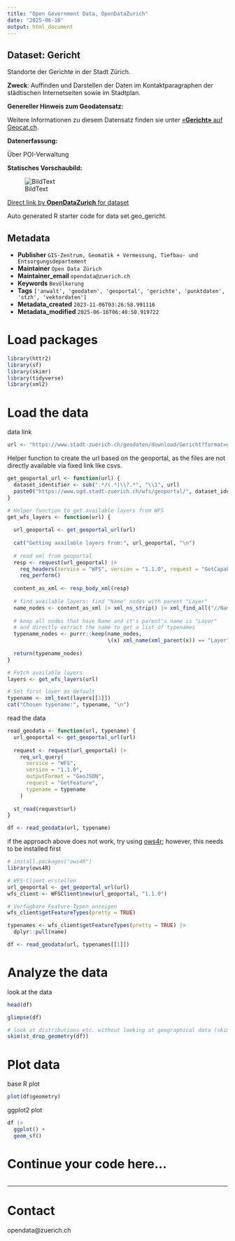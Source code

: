 ```yaml
---
title: "Open Government Data, OpenDataZurich"
date: "2025-06-16"
output: html_document
---
```


## Dataset: Gericht

Standorte der Gerichte in der Stadt Zürich.

**Zweck**: Auffinden und Darstellen der Daten im Kontaktparagraphen der städtischen Internetseiten sowie im Stadtplan.

**Genereller Hinweis zum Geodatensatz:**


Weitere Informationen zu diesem Datensatz finden sie unter [«**Gericht»** auf Geocat.ch](https://www.geocat.ch/geonetwork/srv/ger/catalog.search#/metadata/9814f94f-b0a1-4e49-9baa-e939c2d3eaa4).				
			   

**Datenerfassung:**

Über POI-Verwaltung 

**Statisches Vorschaubild:**

![BildText](https://www.gis.stadt-zuerich.ch/zueriplan_docs/geocat/9814f94f-b0a1-4e49-9baa-e939c2d3eaa4.png)



[Direct link by **OpenDataZurich** for dataset](https://data.stadt-zuerich.ch/dataset/geo_gericht)

Auto generated R starter code for data set geo_gericht.

## Metadata

- **Publisher** `GIS-Zentrum, Geomatik + Vermessung, Tiefbau- und Entsorgungsdepartement`
- **Maintainer** `Open Data Zürich`
- **Maintainer_email** `opendata@zuerich.ch`
- **Keywords** `Bevölk­erung`
- **Tags** `['anwalt', 'geodaten', 'geoportal', 'gerichte', 'punktdaten', 'stzh', 'vektordaten']`
- **Metadata_created** `2023-11-06T03:26:58.991116`
- **Metadata_modified** `2025-06-16T06:40:50.919722`


# Load packages

```r
library(httr2)
library(sf)
library(skimr)
library(tidyverse)
library(xml2)
```

# Load the data

data link
```r
url <- "https://www.stadt-zuerich.ch/geodaten/download/Gericht?format=geojson_link"
```


Helper function to create the url based on the geoportal, as the files are not directly available via fixed link like csvs.
```r
get_geoportal_url <- function(url) {
  dataset_identifier <- sub(".*/(.*)\\?.*", "\\1", url)
  paste0("https://www.ogd.stadt-zuerich.ch/wfs/geoportal/", dataset_identifier)
}
```

```r
# Helper function to get available layers from WFS
get_wfs_layers <- function(url) {
  
  url_geoportal <- get_geoportal_url(url)
  
  cat("Getting available layers from:", url_geoportal, "\n")
  
  # read xml from geoportal
  resp <- request(url_geoportal) |> 
    req_headers(service = "WFS", version = "1.1.0", request = "GetCapabilities") |> 
    req_perform()
  
  content_as_xml <- resp_body_xml(resp)
  
  # find available layers: find "Name" nodes with parent "Layer"
  name_nodes <- content_as_xml |> xml_ns_strip() |> xml_find_all("//Name")
  
  # keep all nodes that have Name and it's parent's name is "Layer"
  # and directly extract the name to get a list of typenames
  typename_nodes <- purrr::keep(name_nodes,
                                \(x) xml_name(xml_parent(x)) == "Layer")
  
  return(typename_nodes)
}

# Fetch available layers
layers <- get_wfs_layers(url)

# Set first layer as default
typename <- xml_text(layers[[1]])
cat("Chosen typename:", typename, "\n")
```

read the data
```r
read_geodata <- function(url, typename) {
  url_geoportal <- get_geoportal_url(url)
  
  request <- request(url_geoportal) |>
    req_url_query(
      service = "WFS",
      version = "1.1.0",
      outputFormat = "GeoJSON",
      request = "GetFeature",
      typename = typename
    )
  
  st_read(request$url)
}

df <- read_geodata(url, typename)
```

if the approach above does not work, try using [ows4r](https://eblondel.github.io/ows4R/); however, this needs to be installed first
```r
# install.packages("ows4R")
library(ows4R)

# WFS-Client erstellen
url_geoportal <- get_geoportal_url(url)
wfs_client <- WFSClient$new(url_geoportal, "1.1.0")

# Verfügbare Feature-Typen anzeigen
wfs_client$getFeatureTypes(pretty = TRUE)

typenames <- wfs_client$getFeatureTypes(pretty = TRUE) |> 
  dplyr::pull(name)

df <- read_geodata(url, typenames[[1]])
```

# Analyze the data

look at the data
```r
head(df)
```

```r
glimpse(df)
```

```r
# look at distributions etc. without looking at geographical data (skim cannot deal with geometries)
skim(st_drop_geometry(df))
```

# Plot data

base R plot
```r
plot(df$geometry)
```

ggplot2 plot
```r
df |>
  ggplot() +
  geom_sf()
```

# Continue your code here...

```r

```

------------------------------------------------------------------------

# Contact

opendata@zuerich.ch
